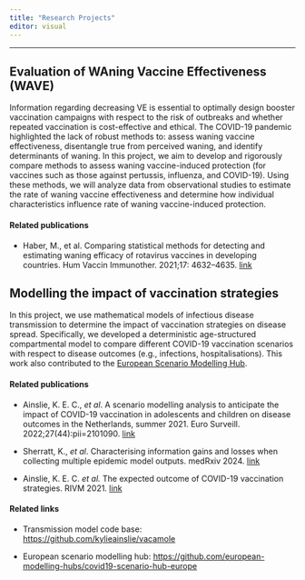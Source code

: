 ```yaml
---
title: "Research Projects"
editor: visual
---
```


------------------------------------------------------------------------

## Evaluation of WAning Vaccine Effectiveness (WAVE)

Information regarding decreasing VE is essential to optimally design booster vaccination campaigns with respect to the risk of outbreaks and whether repeated vaccination is cost-effective and ethical. The COVID-19 pandemic highlighted the lack of robust methods to: assess waning vaccine effectiveness, disentangle true from perceived waning, and identify determinants of waning. In this project, we aim to develop and rigorously compare methods to assess waning vaccine-induced protection (for vaccines such as those against pertussis, influenza, and COVID-19). Using these methods, we will analyze data from observational studies to estimate the rate of waning vaccine effectiveness and determine how individual characteristics influence rate of waning vaccine-induced protection.

#### Related publications

-   Haber, M., et al. Comparing statistical methods for detecting and estimating waning efficacy of rotavirus vaccines in developing countries. Hum Vaccin Immunother. 2021;17: 4632–4635. [link](https://pubmed.ncbi.nlm.nih.gov/34613877/)

## Modelling the impact of vaccination strategies

In this project, we use mathematical models of infectious disease transmission to determine the impact of vaccination strategies on disease spread. Specifically, we developed a deterministic age-structured compartmental model to compare different COVID-19 vaccination scenarios with respect to disease outcomes (e.g., infections, hospitalisations). This work also contributed to the [European Scenario Modelling Hub](https://covid19scenariohub.eu/).

#### Related publications

-   Ainslie, K. E. C., *et al*. A scenario modelling analysis to anticipate the impact of COVID-19 vaccination in adolescents and children on disease outcomes in the Netherlands, summer 2021. Euro Surveill. 2022;27(44):pii=2101090. [link](https://doi.org/10.2807/1560-7917.ES.2022.27.44.2101090)

-   Sherratt, K., *et al*. Characterising information gains and losses when collecting multiple epidemic model outputs. medRxiv 2024. [link](https://doi.org/10.1101/2023.07.05.23292245)

-   Ainslie, K. E. C. *et al.* The expected outcome of COVID-19 vaccination strategies. RIVM 2021. [link](https://www.rivm.nl/documenten/expected-outcome-of-covid-19-vaccination-strategies)

#### Related links

-   Transmission model code base: <https://github.com/kylieainslie/vacamole>

-   European scenario modelling hub: <https://github.com/european-modelling-hubs/covid19-scenario-hub-europe>
